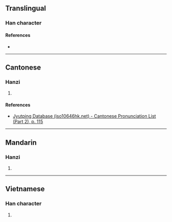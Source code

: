 {{character info/new}}
==Translingual==

===Han character===
{{Han char|rn=64|rad=手|as=07|sn=10|four=|canj=QOMC|ids=⿰扌兵}}

====References====
* {{Han ref|kx=0434.241|hdz=31884.130|uh=6360|ud=25440}}

----

==Cantonese==

===Hanzi===
{{yue-hanzi|jyut=[[bang1]]|y=bang1}}

# {{defn|lang=yue|sort=手07}}

====References====
* [http://www.iso10646hk.net/jp/document/download.jsp Jyutping Database (iso10646hk.net) - Cantonese Pronunciation List (Part 2), p. 115]

----

==Mandarin==

===Hanzi===
{{cmn-hanzi|pin=[[bāng]] ([[bang1]])|wg=pang<sup>1</sup>}}

# {{defn|lang=cmn|sort=手07}}

----

==Vietnamese==

===Han character===
{{vi-hantu|banh|rs=手08}}

# {{defn|lang=vi|sort=手07}}